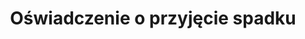 ---
slug: oswiadczenie-o-przyjeciu-spadku
title: Oświadczenie o przyjęcie spadku
categories: [rodzina]
---